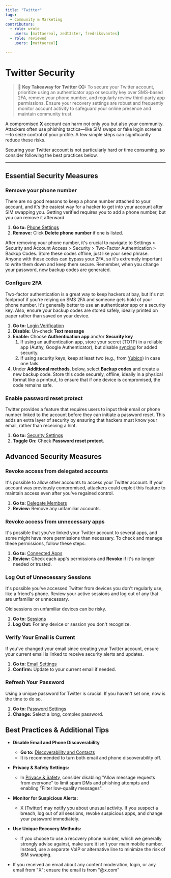 ```yaml
---
title: "Twitter"
tags:
  - Community & Marketing
contributors:
  - role: wrote
    users: [mattaereal, zedt3ster, fredriksvantes]
  - role: reviewed
    users: [mattaereal]

---
```



<TagProvider>
<TagFilter />


# Twitter Security

<TagList tags={frontmatter.tags} />
<AttributionList contributors={frontmatter.contributors} />

> 🔑 **Key Takeaway for Twitter (X):** To secure your Twitter account, prioritize using an authenticator app or security key over SMS-based 2FA, remove your phone number, and regularly review third-party app permissions. Ensure your recovery settings are robust and frequently monitor account activity to safeguard your online presence and maintain community trust.

A compromised **X** account can harm not only you but also your community. Attackers often use phishing tactics—like SIM swaps or fake login screens—to seize control of your profile. A few simple steps can significantly reduce these risks.

Securing your Twitter account is not particularly hard or time consuming, so consider following the best practices below.

---

## Essential Security Measures

### Remove your phone number

There are no good reasons to keep a phone number attached to your account, and it's the easiest way for a hacker to get into your account after SIM swapping you. Getting verified requires you to add a phone number, but you can remove it afterward.

1. **Go to:** [Phone Settings](https://x.com/settings/phone)
2. **Remove:** Click **Delete phone number** if one is listed.

After removing your phone number, it's crucial to navigate to Settings > Security and Account Access > Security > Two-Factor Authentication > Backup Codes. Store these codes offline, just like your seed phrase. Anyone with these codes can bypass your 2FA, so it's extremely important to write them down and keep them secure. Remember, when you change your password, new backup codes are generated.

### Configure 2FA

Two-factor authentication is a great way to keep hackers at bay, but it's not foolproof if you're relying on SMS 2FA and someone gets hold of your phone number. It's generally better to use an authenticator app or a security key. Also, ensure your backup codes are stored safely, ideally printed on paper rather than saved on your device.

1. **Go to:** [Login Verification](https://x.com/settings/account/login_verification)  
2. **Disable:** Un-check **Text message**
3. **Enable:** Choose **Authentication app** and/or **Security key**
    1. If using an authentication app, store your secret (TOTP) in a reliable app (Authy, Google Authenticator), but disable [syncing](https://retool.com/blog/mfa-isnt-mfa) for added security.  
    2. If using security keys, keep at least two (e.g., from [Yubico](https://www.yubico.com/)) in case one fails.  
4. Under **Additional methods**, below, select **Backup codes** and create a new backup code. Store this code securely, offline, ideally in a physical format like a printout, to ensure that if one device is compromised, the code remains safe.

### Enable password reset protect

Twitter provides a feature that requires users to input their email or phone number linked to the account before they can initiate a password reset. This adds an extra layer of security by ensuring that hackers must know your email, rather than receiving a hint.

1. **Go to:** [Security Settings](https://x.com/settings/security)  
2. **Toggle On:** Check **Password reset protect**.

## Advanced Security Measures

### Revoke access from delegated accounts

It's possible to allow other accounts to access your Twitter account. If your account was previously compromised, attackers could exploit this feature to maintain access even after you've regained control.

1. **Go to:** [Delegate Members](https://x.com/settings/delegate/members)  
2. **Review:** Remove any unfamiliar accounts.

### Revoke access from unnecessary apps

It's possible that you've linked your Twitter account to several apps, and some might have more permissions than necessary. To check and manage these permissions, follow these steps:

1. **Go to:** [Connected Apps](https://x.com/settings/connected_apps)  
2. **Review:** Check each app's permissions and **Revoke** if it's no longer needed or trusted.

### Log Out of Unnecessary Sessions

It's possible you've accessed Twitter from devices you don't regularly use, like a friend's phone. Review your active sessions and log out of any that are unfamiliar or unnecessary.

Old sessions on unfamiliar devices can be risky.

1. **Go to:** [Sessions](https://x.com/settings/sessions)
2. **Log Out:** For any device or session you don't recognize.

### Verify Your Email is Current

If you've changed your email since creating your Twitter account, ensure your current email is linked to receive security alerts and updates.

1. **Go to:** [Email Settings](https://x.com/settings/email)  
2. **Confirm:** Update to your current email if needed.

### Refresh Your Password

Using a unique password for Twitter is crucial. If you haven't set one, now is the time to do so.

1. **Go to:** [Password Settings](https://x.com/settings/password)  
2. **Change:** Select a long, complex password.

## Best Practices & Additional Tips

- **Disable Email and Phone Discoverability**  
  - **Go to:** [Discoverability and Contacts](https://x.com/settings/contacts)
  - It is recommended to turn both email and phone discoverability off.

- **Privacy & Safety Settings:**  
  - In [Privacy & Safety](https://x.com/settings/privacy_and_safety), consider disabling "Allow message requests from everyone" to limit spam DMs and phishing attempts and enabling "Filter low-quality messages".
  
- **Monitor for Suspicious Alerts:**  
  - X (Twitter) may notify you about unusual activity. If you suspect a breach, log out of all sessions, revoke suspicious apps, and change your password immediately.

- **Use Unique Recovery Methods:**  
  - If you choose to use a recovery phone number, which we generally strongly advise against, make sure it isn't your main mobile number. Instead, use a separate VoIP or alternative line to minimize the risk of SIM swapping.

- If you received an email about any content moderation, login, or any email from "X"; ensure the email is from "@x.com"

</TagProvider>